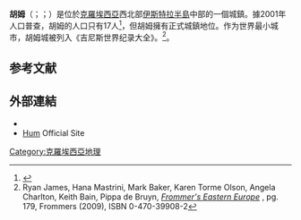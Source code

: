 '''胡姆'''（{{lang-hr|Hum}}；{{lang-it|Colmo}}；{{lang-de|Cholm}}）是位於[[克羅埃西亞|克羅埃西亞]]西北部[[伊斯特拉半島|伊斯特拉半島]]中部的一個城鎮。據2001年人口普查，胡姆的人口只有17人<ref>{{cite web |url=http://www.dzs.hr/Hrv/censuses/Census2001/Popis/H01_01_01/h01_01_01_zup18-0434.html |title=SAS Output |publisher=Dzs.hr |date= |accessdate=2009-05-06 |archive-date=2021-02-25 |archive-url=https://web.archive.org/web/20210225131221/https://www.dzs.hr/Hrv/censuses/Census2001/Popis/H01_01_01/h01_01_01_zup18-0434.html |dead-url=no }}</ref>，但胡姆擁有正式城鎮地位。作为世界最小城市，胡姆城被列入《吉尼斯世界纪录大全》。<ref>Ryan James, Hana Mastrini, Mark Baker, Karen Torme Olson, Angela Charlton, Keith Bain, Pippa de Bruyn, [http://books.google.com/books?id=-npAm56mDFgC&pg=PA179&dq=Hum+Istria&hl=cs&cd=2#v=onepage&q=Hum%20Istria&f=false ''Frommer's Eastern Europe''] {{Wayback|url=http://books.google.com/books?id=-npAm56mDFgC&pg=PA179&dq=Hum+Istria&hl=cs&cd=2#v=onepage&q=Hum%20Istria&f=false |date=20160507102157 }}, pg. 179, Frommers (2009), ISBN 0-470-39908-2</ref>。

== 参考文献 ==
{{reflist}}
== 外部連結 ==
*{{commons-inline|Hum}}
*[http://www.hum.hr/ Hum] {{Wayback|url=http://www.hum.hr/ |date=20080701091335 }} Official Site
{{coord|45|20|55|N|14|03|00|E|region:HR_type:city(14)|display=title}}
[[Category:克羅埃西亞地理|Category:克羅埃西亞地理]]